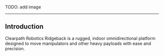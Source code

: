 TODO: add image

---

## Introduction

Clearpath Robotics Ridgeback is a rugged, indoor omnidirectional platform designed to move manipulators and other heavy payloads with ease and precision.
